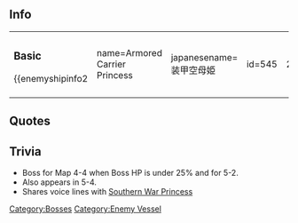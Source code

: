 ==Info==
{|
|
===Basic===
{{enemyshipinfo2
| name=Armored Carrier Princess
| japanesename=装甲空母姫
| id=545
| image=[[File:545_Armored_Carrier_Princess.png|280px]]
| color=red
| type=Aviation Battleship
| class=Abyssal
| hp=270
| firepower=90
| armor=90
| torpedo=90
| evasion=20
| AA=70
| aircraft=192
| speed=Fast
| LOS=80
| ASW=0
| range=Medium
| luck=20
| slot=3
| time=''unbuildable''
| slot1=[[List_of_equipment_used_by_the_enemy|Abyssal Fighter Mk.II]]
| slot2=[[List_of_equipment_used_by_the_enemy|Abyssal Torpedo Bomber Mk.II]]
| slot3=[[List_of_equipment_used_by_the_enemy|16inch Twin Cannon]]
| slot4=-Locked-
| space1=96
| space2=96
| space3=0
| space4=-}}
|}
==Quotes==

{{Abyssquote
| 開幕前=ナンドデモ…ミナゾコニ…オチテイクガイイ…
| EN1=Doesn't matter how many...go to the bottom...as many times as you like...
| Note1=As in "sink to the bottom".
| 砲撃=ココハトオシマセン…

or

オチナサイ！

or

オロカナ…
| EN0=You will not pass through here...

or

Sink!

or

So foolish...
| Note0=
| 被弾=ワタシハ…モウ…ヤラレハシナイ…

or

チッ…
| EN2=I won't...be defeated...again...

or

Gh!
| Note2=
| 昼戦終了時=ワタシモ…ワタシモ…モウイチド…ヨミガエルノカ…
| EN3=I will...I will...come back once more...and be resurrected...
| Note3=}}

==Trivia==
*Boss for Map 4-4 when Boss HP is under 25% and for 5-2.
*Also appears in 5-4. 
*Shares voice lines with [[Southern War Princess]]
{{Enemyshiplist}}
[[Category:Bosses]]
[[Category:Enemy Vessel]]